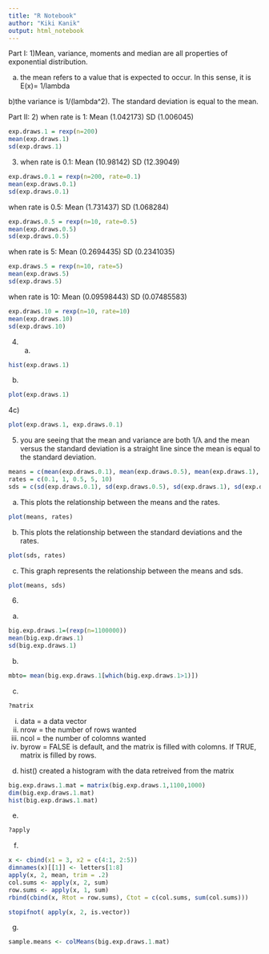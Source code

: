 ---
title: "R Notebook"
author: "Kiki Kanik"
output: html_notebook
---
Part I:
1)Mean, variance, moments and median are all properties of exponential distribution.

a) the mean refers to a value that is expected to occur. In this sense, it is E(x)= 1/lambda

b)the variance is 1/(lambda^2). The standard deviation is equal to the mean. 

Part II:
2) when rate is 1: Mean (1.042173) SD (1.006045)
```{r}
exp.draws.1 = rexp(n=200)
mean(exp.draws.1)
sd(exp.draws.1)
```
3)
when rate is 0.1: Mean (10.98142) SD (12.39049)
```{r}
exp.draws.0.1 = rexp(n=200, rate=0.1)
mean(exp.draws.0.1)
sd(exp.draws.0.1)
```

when rate is 0.5: Mean (1.731437) SD (1.068284)
```{r}
exp.draws.0.5 = rexp(n=10, rate=0.5)
mean(exp.draws.0.5)
sd(exp.draws.0.5)
```
when rate is 5: Mean (0.2694435) SD (0.2341035)
```{r}
exp.draws.5 = rexp(n=10, rate=5)
mean(exp.draws.5)
sd(exp.draws.5)
```
when rate is 10: Mean (0.09598443) SD (0.07485583)
```{r}
exp.draws.10 = rexp(n=10, rate=10)
mean(exp.draws.10)
sd(exp.draws.10)
```
4) a. 
```{r}
hist(exp.draws.1)
```
b) 
```{r}
plot(exp.draws.1)
```
4c) 
```{r}
plot(exp.draws.1, exp.draws.0.1)
```
5)
you are seeing that the mean and variance are both 1/λ and
the mean versus the standard deviation is a straight line since the mean is equal to the standard deviation.
```{r}
means = c(mean(exp.draws.0.1), mean(exp.draws.0.5), mean(exp.draws.1), mean(exp.draws.5), mean(exp.draws.10))
rates = c(0.1, 1, 0.5, 5, 10)
sds = c(sd(exp.draws.0.1), sd(exp.draws.0.5), sd(exp.draws.1), sd(exp.draws.5), sd(exp.draws.10))
```
a. This plots the relationship between the means and the rates. 
```{r}
plot(means, rates)
```
b. This plots the relationship between the standard deviations and the rates.
```{r}
plot(sds, rates)
```
c. This graph represents the relationship between the means and sds. 
```{r}
plot(means, sds)
```

6)
a. 
```{r}
big.exp.draws.1=(rexp(n=1100000))
mean(big.exp.draws.1)
sd(big.exp.draws.1)
```
b)
```{r}
mbto= mean(big.exp.draws.1[which(big.exp.draws.1>1)])
```
c)
```{r}
?matrix
```
i. data = a data vector
ii. nrow = the number of rows wanted
iii. ncol = the number of colomns wanted
iv. byrow = FALSE is default, and the matrix is filled with colomns. If TRUE, matrix is filled by rows.
d)
hist() created a histogram with the data retreived from the matrix
```{r}
big.exp.draws.1.mat = matrix(big.exp.draws.1,1100,1000)
dim(big.exp.draws.1.mat)
hist(big.exp.draws.1.mat)
```
e) 
```{r}
?apply
```
f) 
```{r}
x <- cbind(x1 = 3, x2 = c(4:1, 2:5))
dimnames(x)[[1]] <- letters[1:8]
apply(x, 2, mean, trim = .2)
col.sums <- apply(x, 2, sum)
row.sums <- apply(x, 1, sum)
rbind(cbind(x, Rtot = row.sums), Ctot = c(col.sums, sum(col.sums)))

stopifnot( apply(x, 2, is.vector))
```
g)
```{r}
sample.means <- colMeans(big.exp.draws.1.mat)
```
